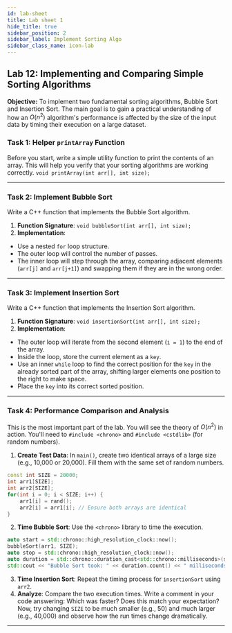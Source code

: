 ```yaml
---
id: lab-sheet
title: Lab sheet 1
hide_title: true
sidebar_position: 2
sidebar_label: Implement Sorting Algo
sidebar_class_name: icon-lab
---
```


<ModuleBanner />

## **Lab 12: Implementing and Comparing Simple Sorting Algorithms**

**Objective:** To implement two fundamental sorting algorithms, Bubble Sort and Insertion Sort. The main goal is to gain a practical understanding of how an $O(n^2)$ algorithm's performance is affected by the size of the input data by timing their execution on a large dataset.

### **Task 1: Helper `printArray` Function**

Before you start, write a simple utility function to print the contents of an array. This will help you verify that your sorting algorithms are working correctly.
`void printArray(int arr[], int size);`

-----

### **Task 2: Implement Bubble Sort**

Write a C++ function that implements the Bubble Sort algorithm.

1.  **Function Signature**: `void bubbleSort(int arr[], int size);`
2.  **Implementation**:
  * Use a nested `for` loop structure.
  * The outer loop will control the number of passes.
  * The inner loop will step through the array, comparing adjacent elements (`arr[j]` and `arr[j+1]`) and swapping them if they are in the wrong order.

-----

### **Task 3: Implement Insertion Sort**

Write a C++ function that implements the Insertion Sort algorithm.

1.  **Function Signature**: `void insertionSort(int arr[], int size);`
2.  **Implementation**:
  * The outer loop will iterate from the second element (`i = 1`) to the end of the array.
  * Inside the loop, store the current element as a `key`.
  * Use an inner `while` loop to find the correct position for the `key` in the already sorted part of the array, shifting larger elements one position to the right to make space.
  * Place the `key` into its correct sorted position.

-----

### **Task 4: Performance Comparison and Analysis**

This is the most important part of the lab. You will see the theory of $O(n^2)$ in action. You'll need to `#include <chrono>` and `#include <cstdlib>` (for random numbers).

1.  **Create Test Data**: In `main()`, create two identical arrays of a large size (e.g., 10,000 or 20,000). Fill them with the same set of random numbers.
```cpp
const int SIZE = 20000;
int arr1[SIZE];
int arr2[SIZE];
for(int i = 0; i < SIZE; i++) {
    arr1[i] = rand();
    arr2[i] = arr1[i]; // Ensure both arrays are identical
}
```
2.  **Time Bubble Sort**: Use the `<chrono>` library to time the execution.
```cpp
auto start = std::chrono::high_resolution_clock::now();
bubbleSort(arr1, SIZE);
auto stop = std::chrono::high_resolution_clock::now();
auto duration = std::chrono::duration_cast<std::chrono::milliseconds>(stop - start);
std::cout << "Bubble Sort took: " << duration.count() << " milliseconds." << std::endl;
```
3.  **Time Insertion Sort**: Repeat the timing process for `insertionSort` using `arr2`.
4.  **Analyze**: Compare the two execution times. Write a comment in your code answering: Which was faster? Does this match your expectation? Now, try changing `SIZE` to be much smaller (e.g., 50) and much larger (e.g., 40,000) and observe how the run times change dramatically.

-----


